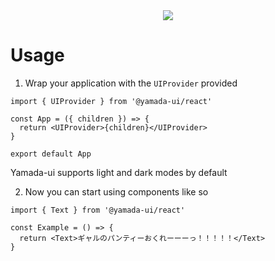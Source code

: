 
<Meta title='Documents / Welcome' />

<Provider>
  <Center mb='16'>
    <Image
      w='full'
      maxW='xl'
      src='https://raw.githubusercontent.com/hirotomoyamada/yamada-ui/main/logo/logo-colored@2x.png'
    />
  </Center>
</Provider>

# Usage

1. Wrap your application with the `UIProvider` provided

```tsx
import { UIProvider } from '@yamada-ui/react'

const App = ({ children }) => {
  return <UIProvider>{children}</UIProvider>
}

export default App
```

Yamada-ui supports light and dark modes by default

2. Now you can start using components like so

```tsx
import { Text } from '@yamada-ui/react'

const Example = () => {
  return <Text>ギャルのパンティーおくれーーーっ！！！！！</Text>
}
```

